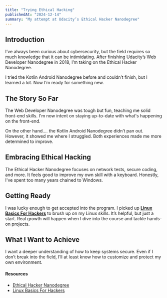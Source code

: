 ```yaml
---
title: "Trying Ethical Hacking"
publishedAt: "2024-12-14"
summary: "My attempt at Udacity’s Ethical Hacker Nanodegree"
---
```


## Introduction

I’ve always been curious about cybersecurity, but the field requires so much knowledge that it can be intimidating. After finishing Udacity’s Web Developer Nanodegree in 2018, I’m taking on the Ethical Hacker Nanodegree. 

I tried the Kotlin Android Nanodegree before and couldn’t finish, but I learned a lot. Now I’m ready for something new.

## The Story So Far

The Web Developer Nanodegree was tough but fun, teaching me solid front-end skills. I'm now intent on staying up-to-date with what's happening on the front-end. 

On the other hand.... the Kotlin Android Nanodegree didn’t pan out. However, it showed me where I struggled. Both experiences made me more determined to improve.

## Embracing Ethical Hacking

The Ethical Hacker Nanodegree focuses on network tests, secure coding, and more. It feels good to improve my own skill with a keyboard. Honestly, I've spent too many years chained to Windows.

## Getting Ready

I was lucky enough to get accepted into the program. I picked up [**Linux Basics For Hackers**](https://kea.nu/files/textbooks/humblesec/linuxbasicsforhackers.pdf) to brush up on my Linux skills. It’s helpful, but just a start. Real growth will happen when I dive into the course and tackle hands-on projects.

## What I Want to Achieve

I want a deeper understanding of how to keep systems secure. Even if I don’t break into the field, I’ll at least know how to customize and protect my own environment.

#### Resources

- [Ethical Hacker Nanodegree](https://www.udacity.com/course/ethical-hacker-nanodegree--nd350)
- [Linux Basics For Hackers](https://kea.nu/files/textbooks/humblesec/linuxbasicsforhackers.pdf)